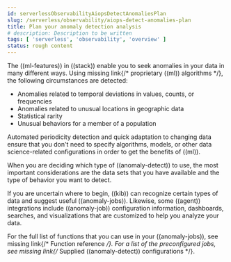 ```yaml
---
id: serverlessObservabilityAiopsDetectAnomaliesPlan
slug: /serverless/observability/aiops-detect-anomalies-plan
title: Plan your anomaly detection analysis
# description: Description to be written
tags: [ 'serverless', 'observability', 'overview' ]
status: rough content
---
```



<RoughContent />

<div id="ml-ad-plan"></div>

The ((ml-features)) in ((stack)) enable you to seek anomalies in your data in many
different ways. Using <DocBadge><DocIcon size="s" type="unlink" title="missing link"/> missing link</DocBadge>{/*  <DocLink id="enMachineLearningMlAdAlgorithms">proprietary ((ml)) algorithms</DocLink> */}, the
following circumstances are detected:

* Anomalies related to temporal deviations in values, counts, or frequencies
* Anomalies related to unusual locations in geographic data 
* Statistical rarity
* Unusual behaviors for a member of a population

Automated periodicity detection and quick adaptation to changing data ensure
that you don't need to specify algorithms, models, or other data science-related
configurations in order to get the benefits of ((ml)).

When you are deciding which type of ((anomaly-detect)) to use, the most important
considerations are the data sets that you have available and the type of
behavior you want to detect.

If you are uncertain where to begin, ((kib)) can recognize certain types of data
and suggest useful ((anomaly-jobs)). Likewise, some ((agent)) integrations include
((anomaly-job)) configuration information, dashboards, searches, and
visualizations that are customized to help you analyze your data.

For the full list of functions that you can use in your ((anomaly-jobs)), see
 <DocBadge><DocIcon size="s" type="unlink" title="missing link"/> missing link</DocBadge>{/* <DocLink id="enMachineLearningMlFunctions">Function reference</DocLink> */}. For a list of the preconfigured jobs, see <DocBadge><DocIcon size="s" type="unlink" title="missing link"/> missing link</DocBadge>{/*  <DocLink id="enMachineLearningOotbMlJobs">Supplied ((anomaly-detect)) configurations</DocLink> */}. 
